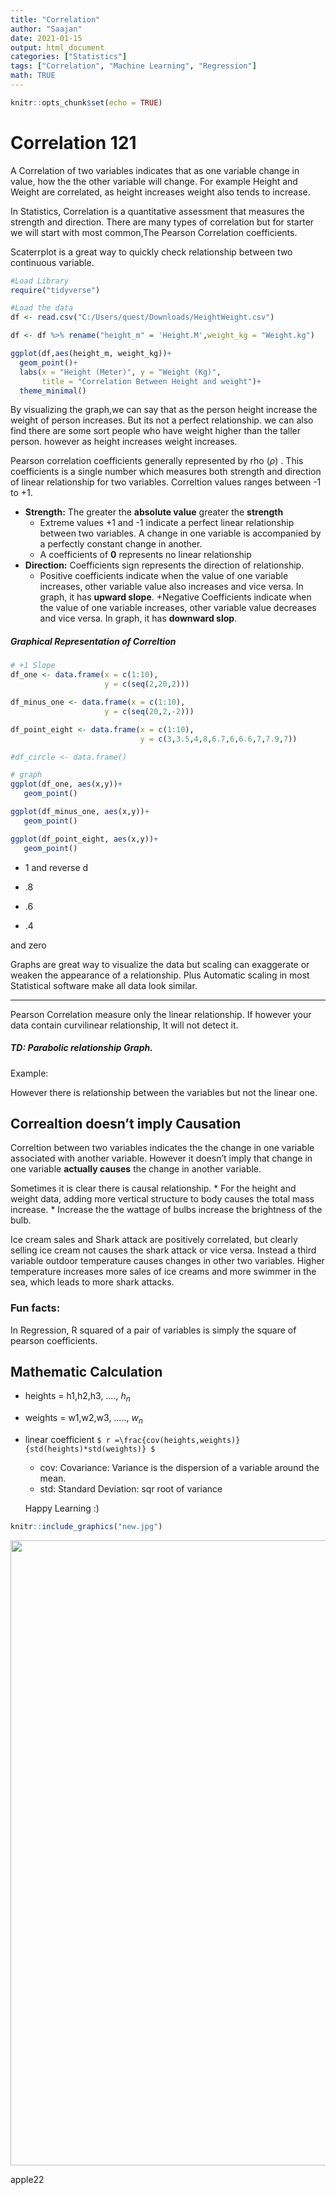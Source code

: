 ```yaml
---
title: "Correlation"
author: "Saajan"
date: 2021-01-15
output: html_document
categories: ["Statistics"]
tags: ["Correlation", "Machine Learning", "Regression"]
math: TRUE
---
```



```r
knitr::opts_chunk$set(echo = TRUE)
```

# Correlation 121

A Correlation of two variables indicates that as one variable change in value, how the the other variable will change. For example Height and Weight are correlated, as height increases weight also tends to increase.

In Statistics, Correlation is a quantitative assessment that measures the strength and direction. There are many types of correlation but for starter we will start with most common,The Pearson Correlation coefficients.

Scaterrplot is a great way to quickly check relationship between two continuous variable.

```r
#Load Library
require("tidyverse")
```


```r
#Load the data
df <- read.csv("C:/Users/quest/Downloads/HeightWeight.csv")

df <- df %>% rename("height_m" = 'Height.M',weight_kg = "Weight.kg")
```

```r

ggplot(df,aes(height_m, weight_kg))+
  geom_point()+
  labs(x = "Height (Meter)", y = "Weight (Kg)",
       title = "Correlation Between Height and weight")+
  theme_minimal()

```

By visualizing the graph,we can say that as the person height increase the weight of person increases. But its not a perfect relationship. we can also find there are some sort people who have weight higher than the taller person. however as height increases weight increases.

Pearson correlation coefficients generally represented by rho $(\rho)$ . This coefficients is a single number which measures both strength and direction of linear relationship for two variables. Correltion values ranges between -1 to +1. 

 * **Strength:** The greater the **absolute value** greater the **strength**
   + Extreme values +1 and -1 indicate a perfect linear relationship between two variables. A change in one variable is accompanied by a perfectly constant change in another.
   + A coefficients of **0** represents no linear relationship
   
   
 * **Direction:** Coefficients sign represents the direction of relationship.
   + Positive coefficients indicate when the value of one variable increases, other variable value also increases and vice versa. In graph, it has **upward slope**.
   +Negative Coefficients indicate when the value of one variable increases, other variable value decreases and vice versa. In graph, it has **downward slop**.
   
##### Graphical Representation of Correltion

```r
# +1 Slope
df_one <- data.frame(x = c(1:10),
                     y = c(seq(2,20,2)))

df_minus_one <- data.frame(x = c(1:10),
                     y = c(seq(20,2,-2)))

df_point_eight <- data.frame(x = c(1:10),
                             y = c(3,3.5,4,8,6.7,6,6.6,7,7.9,7))

#df_circle <- data.frame()

```

```r
# graph
ggplot(df_one, aes(x,y))+
   geom_point()

ggplot(df_minus_one, aes(x,y))+
   geom_point()

ggplot(df_point_eight, aes(x,y))+
   geom_point()


```



+ 1 and reverse d

+ .8

+ .6

+ .4


and zero

Graphs are great way to visualize the data but scaling can exaggerate or weaken the appearance of a relationship. Plus Automatic scaling in  most Statistical software make all data look similar.


***

Pearson Correlation measure only the linear relationship. If however your data contain curvilinear relationship, lt will not detect it. 

##### TD: Parabolic relationship Graph. 

Example: 

However there is relationship between the variables but not the linear one.

## Correaltion doesn't imply Causation

Correltion between two variables indicates the the change in one variable associated with another variable. However it doesn't imply that change in one variable **actually causes** the change in another variable.

Sometimes it is clear there is causal relationship. 
* For the height and weight data, adding more vertical structure to body causes the total mass increase. 
* Increase the the wattage of bulbs increase the brightness of the bulb.


Ice cream sales and Shark attack are positively correlated, but clearly selling ice cream not causes the shark attack or vice versa. Instead a third variable outdoor temperature causes changes in other two variables. Higher temperature increases more sales of ice creams and more swimmer in the sea, which leads to more shark attacks.

### Fun facts: 
In Regression, R squared of a pair of variables is simply the square of pearson coefficients. 


## Mathematic Calculation

* heights = h1,h2,h3, ...., $h_n$
* weights = w1,w2,w3, ....., $w_n$

- linear coefficient ` $ r =\frac{cov(heights,weights)}{std(heights)*std(weights)} $`



  - cov: Covariance: Variance is the dispersion of a variable around the mean.
  - std: Standard Deviation: sqr root of variance
  
  Happy Learning :)
  
```r
knitr::include_graphics("new.jpg")
```

![](new.jpg){ width=1000 }

apple22


